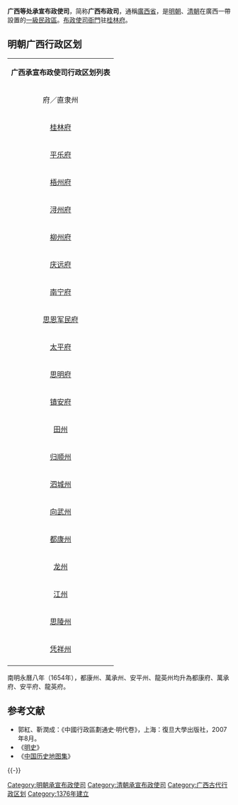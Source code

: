 {{古代行政区
|行政区名   = 广西等处承宣布政使司
|行政区图片 = [[File:Li_River_8_hills_in_mist_near_Guilin.jpg|280px]]
|朝代       = [[明朝|明朝]]、[[清朝|清朝]]
|上级       = [[六部|六部]]
|原称       = [[湖广等处行中书省|湖广等处行中书省]]
|简称       = 广西布政使司
|设立       = 明洪武九年（1376年）
|行政区     = [[中国一级行政区|一级行政区]]
|辖境       = 今[[广西壮族自治区|广西壮族自治区]]
|毗邻       = [[广东等处承宣布政使司|广东等处承宣布政使司]]<br />[[云南等处承宣布政使司|云南等处承宣布政使司]]<br />[[湖广等处承宣布政使司|湖广等处承宣布政使司]]<br />[[贵州等处承宣布政使司|贵州等处承宣布政使司]]
|政府官署   = 广西承宣布政使司署
|驻地       = [[桂林府|桂林府]]
|下级行政区 =
}}
{{广西历史}}

'''广西等处承宣布政使司'''，简称'''广西布政司'''，通稱[[廣西省|廣西省]]，是[[明朝|明朝]]、[[清朝|清朝]]在廣西一帶設置的[[中国一级行政区|一級民政區]]。[[布政使司衙門|布政使司衙門]]驻[[桂林府|桂林府]]。

== 明朝广西行政区划 ==
{| align=center class="wikitable"
|-
|colspan="12" align="center" bgcolor="#ccccff"|'''广西承宣布政使司行政区划列表'''
|- align="center"
| 府／直隶州 || 治所 || 属州 || 县数
|-
|rowspan="3"|[[桂林府|桂林府]]
|rowspan="3"|[[临桂县|临桂县]]
|——||4
|-
|[[全州|全州]]||1
|-
|[[永宁州|永宁州]]||2
|-
|rowspan="2"|[[平乐府|平乐府]]
|rowspan="2"|[[平乐县|平乐县]]
|——||7
|-
|[[永安州|永安州]]||——
|-
|rowspan="2"|[[梧州府|梧州府]]
|rowspan="2"|[[苍梧县|苍梧县]]
|——||5
|-
|[[郁林州|郁林州]]||4
|-
|[[浔州府|浔州府]]||[[桂平县|桂平县]]||——||3
|-
|rowspan="3"|[[柳州府|柳州府]]
|rowspan="3"|[[马平县|马平县]]
|——||7
|-
|[[象州|象州]]||1
|-
|[[宾州|宾州]]||2
|-
|rowspan="5"|[[庆远府|庆远府]]
|rowspan="5"|[[宜山县|宜山县]]
|——||3
|-
|[[河池州|河池州]]||2
|-
|[[南丹州|南丹州]]||——
|-
|[[东兰州|东兰州]]||——
|-
|[[那地州|那地州]]||——
|-
|rowspan="8"|[[南宁府|南宁府]]
|rowspan="8"|[[宣化县|宣化县]]
|——||2
|-
|[[横州_(唐朝)|横州]]||1
|-
|[[新宁州|新宁州]]||——
|-
|[[上思州|上思州]]||——
|-
|[[归德州|归德州]]||——
|-
|[[果化州|果化州]]||——
|-
|[[忠州|忠州]]||——
|-
|[[下雷州|下雷州]]||——
|-
|rowspan="3"|[[思恩军民府|思恩军民府]]
|rowspan="3"|——
|——||2
|-
|[[奉议州|奉议州]]||——
|-
|[[上映州|上映州]]||——
|-
|rowspan="18"|[[太平府_(广西省)|太平府]]
|rowspan="18"|[[崇善县|崇善县]]
|——||3
|-
|[[左州|左州]]||——
|-
|[[养利州|养利州]]||——
|-
|[[永康州|永康州]]||——
|-
|[[上石西州|上石西州]]||——
|-
|[[太平州|太平州]]||——
|-
|[[思城州|思城州]]||——
|-
|[[安平州|安平州]]||——
|-
|[[万承州|万承州]]||——
|-
|[[全茗州|全茗州]]||——
|-
|[[镇远州|镇远州]]||——
|-
|[[茗盈州|茗盈州]]||——
|-
|[[龙英州|龙英州]]||——
|-
|[[结安州|结安州]]||——
|-
|[[结伦州|结伦州]]||——
|-
|[[都结州|都结州]]||——
|-
|[[上下冻州|上下冻州]]||——
|-
|[[思明州|思明州]]||——
|-
|rowspan="3"|[[思明府|思明府]]
|rowspan="3"|——
|[[下石西州|下石西州]]||——
|-
|[[西平州|西平州]]||——
|-
|[[禄州|禄州]]||——
|-
|[[镇安府|镇安府]]||——||——||——
|-
|[[田州|田州]]||——||——||——
|-
|[[归顺州|归顺州]]||——||——||——
|-
|[[泗城州|泗城州]]||——||——||——
|-
|[[向武州|向武州]]||——||——||——
|-
|[[都康州|都康州]]||——||——||——
|-
|[[龙州|龙州]]||——||——||——
|-
|[[江州|江州]]||——||——||1
|-
|[[思陵州|思陵州]]||——||——||——
|-
|[[凭祥州|凭祥州]]||——||——||——
|-
|}

南明永曆八年（1654年），都康州、萬承州、安平州、龍英州均升為都康府、萬承府、安平府、龍英府。

== 参考文献 ==
* 郭紅、靳潤成：《中國行政區劃通史·明代卷》，上海：復旦大學出版社，2007年8月。
* 《[[明史|明史]]》
* 《[[中国历史地图集|中国历史地图集]]》

{{-}}
{{s-start}}
{{s-before|[[湖广等处行中书省|湖广等处行中书省]]<br />[[广西两江道|广西两江道]]}}
{{s-title|广西等处承宣布政使司}}
{{s-after|[[廣西省_(清朝)|廣西省 (清朝)]]}}
{{s-end}}
{{明朝行政区划|nocat}}
{{清朝行政区划|nocat}}
[[Category:明朝承宣布政使司|Category:明朝承宣布政使司]]
[[Category:清朝承宣布政使司|Category:清朝承宣布政使司]]
[[Category:广西古代行政区划|Category:广西古代行政区划]]
[[Category:1376年建立|Category:1376年建立]]
